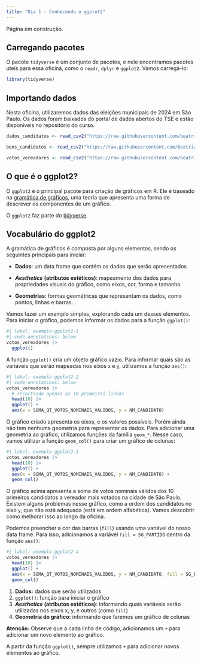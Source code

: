 ```yaml
---
title: "Dia 1 - Conhecendo o ggplot2"
---
```


::: {.callout-warning}
Página em construção.
:::

## Carregando pacotes

O pacote `tidyverse` é um conjunto de pacotes, e nele encontramos pacotes úteis para essa oficina, como o `readr`, `dplyr` e `ggplot2`. Vamos carregá-lo:

```r
library(tidyverse)
```


## Importando dados

Nesta oficina, utilizaremos dados das eleições municipais de 2024 em São Paulo. Os dados foram baixados do portal de dados abertos do TSE e estão disponíveis no repositório do curso.

```r
dados_candidatos <- read_csv2("https://raw.githubusercontent.com/beatrizmilz/2025-07-fbcp/refs/heads/main/intro-r/dados/candidatos_muni_sp.csv")
```

```r
bens_candidatos <- read_csv2("https://raw.githubusercontent.com/beatrizmilz/2025-07-fbcp/refs/heads/main/intro-r/dados/bens_candidatos_muni_sp.csv")
```

```r
votos_vereadores <- read_csv2("https://raw.githubusercontent.com/beatrizmilz/2025-07-fbcp/refs/heads/main/intro-r/dados/votos_vereadores_muni_sp.csv")
```




## O que é o ggplot2?

O `ggplot2` é o principal pacote para criação de gráficos em R. Ele é baseado na [gramática de gráficos](https://link.springer.com/book/10.1007/0-387-28695-0), uma teoria que apresenta uma forma de descrever os componentes de um gráfico.

O `ggplot2` faz parte do [tidyverse](https://www.tidyverse.org/).

## Vocabulário do ggplot2

A gramática de gráficos é composta por alguns elementos, sendo os seguintes principais para iniciar:

-   **Dados**: um data frame que contém os dados que serão apresentados

-   ***Aesthetics*** **(atributos estéticos)**: mapeamento dos dados para propriedades visuais do gráfico, como eixos, cor, forma e tamanho

-   **Geometrias**: formas geométricas que representam os dados, como pontos, linhas e barras.

Vamos fazer um exemplo simples, explorando cada um desses elementos. Para iniciar o gráfico, podemos informar os dados para a função `ggplot()`:

```r
#| label: exemplo-ggplot2-1
#| code-annotations: below
votos_vereadores |>
  ggplot()
```

A função `ggplot()` cria um objeto gráfico vazio. Para informar quais são as variáveis que serão mapeadas nos eixos `x` e `y`, utilizamos a função `aes()`:

```r
#| label: exemplo-ggplot2-2
#| code-annotations: below
votos_vereadores |>
  # recortando apenas as 10 primeiras linhas
  head(10) |> 
  ggplot() + 
  aes(x = SOMA_QT_VOTOS_NOMINAIS_VALIDOS, y = NM_CANDIDATO)
```

O gráfico criado apresenta os eixos, e os valores possíveis. Porém ainda não tem nenhuma geometria para representar os dados. Para adicionar uma geometria ao gráfico, utilizamos funções da família `geom_*`. Nesse caso, vamos utilizar a função `geom_col()` para criar um gráfico de colunas:

```r
#| label: exemplo-ggplot2-3
votos_vereadores |>
  head(10) |> 
  ggplot() + 
  aes(x = SOMA_QT_VOTOS_NOMINAIS_VALIDOS, y = NM_CANDIDATO) + 
  geom_col() 
```
O gráfico acima apresenta a soma de votos nominais válidos dos 10 primeiros candidatos a vereador mais votados na cidade de São Paulo. Existem alguns problemas nesse gráfico, como a ordem dos candidatos no eixo `y`, que não está adequada (está em ordem alfabética). Vamos descobrir como melhorar isso ao longo da oficina.

Podemos preencher a cor das barras (`fill`) usando uma variável do nosso data frame. Para isso, adicionamos a variável `fill = SG_PARTIDO` dentro da função `aes()`:

```r
#| label: exemplo-ggplot2-4
votos_vereadores |>
  head(10) |> 
  ggplot() + 
  aes(x = SOMA_QT_VOTOS_NOMINAIS_VALIDOS, y = NM_CANDIDATO, fill = SG_PARTIDO) + 
  geom_col() 
```

1.  **Dados:** dados que serão utilizados
2.  `ggplot()`: função para iniciar o gráfico
3.  ***Aesthetics*** **(atributos estéticos)**: informando quais variáveis serão utilizadas nos eixos x, y, e outros (como `fill`)
4.  **Geometria do gráfico:** informando que faremos um gráfico de colunas

::: callout-tip
**Atenção:** Observe que a cada linha de código, adicionamos um `+` para adicionar um novo elemento ao gráfico.

A partir da função `ggplot()`, sempre utilizamos `+` para adicionar novos elementos ao gráfico.
:::


